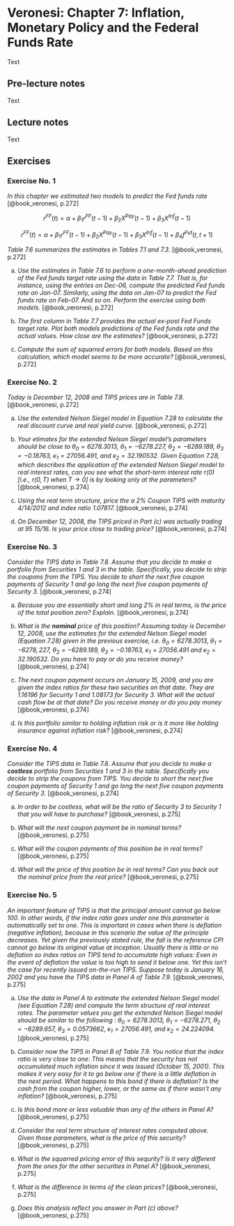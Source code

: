 # Veronesi: Chapter 7: Inflation, Monetary Policy and the Federal Funds Rate

Text

## Pre-lecture notes

Text

## Lecture notes

Text

## Exercises

### Exercise No. 1

*In this chapter we estimated two models to predict the Fed funds rate* [@book_veronesi, p.272]

$$r^{FF}(t)=\alpha + \beta_1 r^{FF}(t-1)+\beta_2 X^{Pay}(t-1)+\beta_3 X^{Inf}(t-1)$$

$$r^{FF}(t)=\alpha + \beta_1 r^{FF}(t-1) + \beta_2 X^{Pay}(t-1) + \beta_3 X^{Inf}(t-1) +\beta_4 f^{Fut}(t,t+1)$$

*Table 7.6 summarizes the estimates in Tables 7.1 and 7.3.* [@book_veronesi, p.272]

a. *Use the estimates in Table 7.6 to perform a one-month-ahead prediction of the Fed funds target rate using the data in Table 7.7. That is, for instance, using the entries on Dec-06, compute the predicted Fed funds rate on Jan-07. Similarly, using the data on Jan-07 to predict the Fed funds rate on Feb-07. And so on. Perform the exercise using both models.* [@book_veronesi, p.272]

b. *The first column in Table 7.7 provides the actual ex-post Fed Funds target rate. Plot both models predictions of the Fed funds rate and the actual values. How close are the estimates?* [@book_veronesi, p.272]

c. *Compute the sum of squarred errors for both models. Based on this calculation, which model seems to be more accurate?* [@book_veronesi, p.272]

### Exercise No. 2

*Today is December 12, 2008 and TIPS prices are in Table 7.8.* [@book_veronesi, p.272]

a. *Use the extended Nelson Siegel model in Equation 7.28 to calculate the real discount curve and real yield curve.* [@book_veronesi, p.272]

b. *Your etimates for the extended Nelson Siegel model's parameters should be close to $\theta_0 = 6278.3013$, $\theta_1 = -6278.227$, $\theta_2 = -6289.189$, $\theta_3 = -0.18763$, $\kappa_1 = 27056.491$, and $\kappa_2 = 32.190532$. Given Equation 7.28, which describes the application of the extended Nelson Siegel model to real interest rates, can you see what the short-term interest rate $r(0)$ [i.e., $r(0,T)$ when $T \rightarrow 0$] is by looking only at the parameters?* [@book_veronesi, p.274]

c. *Using the real term structure, price the a 2% Coupon TIPS with maturity 4/14/2012 and index ratio 1.07817.* [@book_veronesi, p.274]

d. *On December 12, 2008, the TIPS priced in Part (c) was actually trading at 95 15/16. Is your price close to trading price?* [@book_veronesi, p.274]

### Exercise No. 3

*Consider the TIPS data in Table 7.8. Assume that you decide to make a portfolio from Securities 1 and 3 in the table. Specifically, you decide to strip the coupons from the TIPS. You decide to short the next five coupon payments of Security 1 and go long the next five coupon payments of Security 3.* [@book_veronesi, p.274]

a. *Because you are essentially short and long 2% in real terms, is the price of the total position zero? Explain.* [@book_veronesi, p.274]

b. *What is the* __*nominal*__ *price of this position? Assuming today is December 12, 2008, use the estimates for the extended Nelson Siegel model (Equation 7.28) given in the previous exercise, i.e. $\theta_0 = 6278.3013$, $\theta_1 = -6278,227$, $\theta_2 = -6289.189$, $\theta_3 = -0.18763$, $\kappa_1 = 27056.491$ and $\kappa_2 = 32.190532$. Do you have to pay or do you receive money?* [@book_veronesi, p.274]

c. *The next coupon payment occurs on January 15, 2009, and you are given the index ratios for these two securities on that date. They are 1.16196 for Security 1 and 1.08173 for Security 3. What will the actual cash flow be at that date? Do you receive money or do you pay money* [@book_veronesi, p.274]

d. *Is this portfolio similar to holding inflation risk or is it more like holding insurance against inflation risk?* [@book_veronesi, p.274]

### Exercise No. 4

*Consider the TIPS data in Table 7.8. Assume that you decide to make a __costless__ portfolio from Securities 1 and 3 in the table. Specifically you decide to strip the coupons from TIPS. You decide to short the next five coupon payments of Security 1 and go long the next five coupon payments of Security 3.* [@book_veronesi, p.274]

a. *In order to be costless, what will be the ratio of Security 3 to Security 1 that you will have to purchase?* [@book_veronesi, p.275]

b. *What will the next coupon payment be in nominal terms?* [@book_veronesi, p.275]

c. *What will the coupon payments of this position be in real terms?* [@book_veronesi, p.275]

d. *What will the price of this position be in real terms? Can you back out the nominal price from the real price?* [@book_veronesi, p.275]

### Exercise No. 5

*An important feature of TIPS is that the principal amount cannot go below 100. In other words, if the index ratio goes under one this parameter is automatically set to one. This is important in cases when there is deflation (negative inflation), because in this scenario the value of the principle decreases. Yet given the previously stated rule, the fall is the reference CPI cannot go below its original value at inception. Usually there is little or no deflation so index ratios on TIPS tend to accumulate high values: Even in the event of deflation the value is too high to send it below one. Yet this isn't the case for recently issued on-the-run TIPS. Suppose today is January 16, 2002 and you have the TIPS data in Panel A of Table 7.9.* [@book_veronesi, p.275]

a. *Use the data in Panel A to estimate the extended Nelson Siegel model (see Equation 7.28) and compute the term structure of real interest rates. The parameter values you get the extended Nelson Siegel model should be similar to the following : $\theta_0 = 6278.3013$, $\theta_1 = -6278.271$, $\theta_2 = -6289.657$, $\theta_3=0.0573662$, $\kappa_1 = 27056.491$, and $\kappa_2 = 24.224094$.* [@book_veronesi, p.275]

b. *Consider now the TIPS in Panel B of Table 7.9. You notice that the index ratio is very close to one: This means that the security has not accumulated much inflation since it was issued (October 15, 2001). This makes it very easy for it to go below one if there is a little deflation in the next period. What happens to this bond if there is deflation? Is the cash from the coupon higher, lower, or the same as if there wasn't any inflation?* [@book_veronesi, p.275]

c. *Is this bond more or less valuable than any of the others in Panel A?* [@book_veronesi, p.275]

d. *Consider the real term structure of interest rates computed above. Given those parameters, what is the price of this security?* [@book_veronesi, p.275]

e. *What is the squarred pricing error of this sequrity? Is it very different from the ones for the other securities in Panel A?* [@book_veronesi, p.275]

f. *What is the difference in terms of the clean prices?* [@book_veronesi, p.275]

g. *Does this analysis reflect you answer in Part (c) above?* [@book_veronesi, p.275]